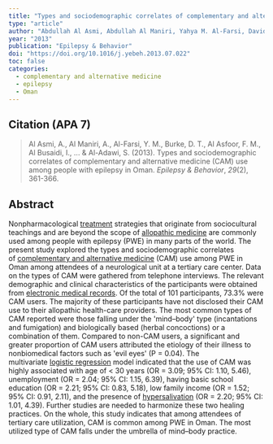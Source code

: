 ---
title: "Types and sociodemographic correlates of complementary and alternative medicine (CAM) use among people with epilepsy in Oman"
type: "article"
author: "Abdullah Al Asmi, Abdullah Al Maniri, Yahya M. Al-Farsi, David T. Burke, Fatema M.H. Al Asfoor, Ibrahim Al Busaidi, Mohamed H.A. Al Breiki, <strong>Shaon Lahiri</strong>, Nady Braidy, Musthafa M. Essa, Samir Al-Adawi" 
year: "2013"
publication: "Epilepsy & Behavior"
doi: "https://doi.org/10.1016/j.yebeh.2013.07.022"
toc: false
categories:
  - complementary and alternative medicine
  - epilepsy
  - Oman
---

## Citation (APA 7)

> Al Asmi, A., Al Maniri, A., Al-Farsi, Y. M., Burke, D. T., Al Asfoor, F. M., Al Busaidi, I., \... & Al-Adawi, S. (2013). Types and sociodemographic correlates of complementary and alternative medicine (CAM) use among people with epilepsy in Oman. *Epilepsy & Behavior*, *29*(2), 361-366.

## Abstract

Nonpharmacological [treatment](https://www-sciencedirect-com.proxy.library.upenn.edu/topics/medicine-and-dentistry/therapeutic-procedure "Learn more about treatment from ScienceDirect's AI-generated Topic Pages") strategies that originate from sociocultural teachings and are beyond the scope of [allopathic medicine](https://www-sciencedirect-com.proxy.library.upenn.edu/topics/medicine-and-dentistry/allopathic-medicine "Learn more about allopathic medicine from ScienceDirect's AI-generated Topic Pages") are commonly used among people with epilepsy (PWE) in many parts of the world. The present study explored the types and sociodemographic correlates of [complementary and alternative medicine](https://www-sciencedirect-com.proxy.library.upenn.edu/topics/medicine-and-dentistry/complementary-and-alternative-medicine "Learn more about complementary and alternative medicine from ScienceDirect's AI-generated Topic Pages") (CAM) use among PWE in Oman among attendees of a neurological unit at a tertiary care center. Data on the types of CAM were gathered from telephone interviews. The relevant demographic and clinical characteristics of the participants were obtained from [electronic medical records](#0 "Learn more about electronic medical records from ScienceDirect's AI-generated Topic Pages"). Of the total of 101 participants, 73.3% were CAM users. The majority of these participants have not disclosed their CAM use to their allopathic health-care providers. The most common types of CAM reported were those falling under the \'mind--body\' type (incantations and fumigation) and biologically based (herbal concoctions) or a combination of them. Compared to non-CAM users, a significant and greater proportion of CAM users attributed the etiology of their illness to nonbiomedical factors such as \'evil eyes\' (P = 0.04). The multivariate [logistic regression](#0 "Learn more about logistic regression from ScienceDirect's AI-generated Topic Pages") model indicated that the use of CAM was highly associated with age of \< 30 years (OR = 3.09; 95% CI: 1.10, 5.46), unemployment (OR = 2.04; 95% CI: 1.15, 6.39), having basic school education (OR = 2.21; 95% CI: 0.83, 5.18), low family income (OR = 1.52; 95% CI: 0.91, 2.11), and the presence of [hypersalivation](#0 "Learn more about hypersalivation from ScienceDirect's AI-generated Topic Pages") (OR = 2.20; 95% CI: 1.01, 4.39). Further studies are needed to harmonize these two healing practices. On the whole, this study indicates that among attendees of tertiary care utilization, CAM is common among PWE in Oman. The most utilized type of CAM falls under the umbrella of mind--body practice.
